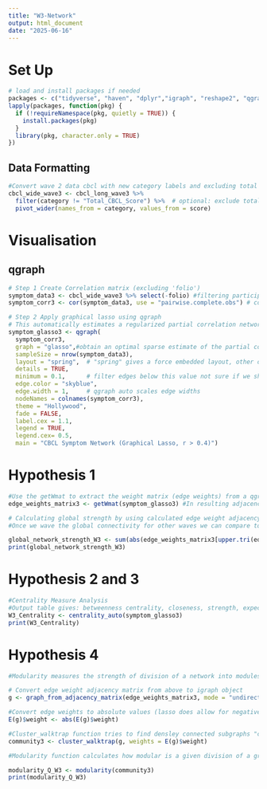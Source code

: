 ```yaml
---
title: "W3-Network"
output: html_document
date: "2025-06-16"
---
```


# Set Up
```r
# load and install packages if needed
packages <- c("tidyverse", "haven", "dplyr","igraph", "reshape2", "qgraph")
lapply(packages, function(pkg) {
  if (!requireNamespace(pkg, quietly = TRUE)) {
    install.packages(pkg)
  }
  library(pkg, character.only = TRUE)
})
```
## Data Formatting
```r
#Convert wave 2 data cbcl with new category labels and excluding total score to wide format 
cbcl_wide_wave3 <- cbcl_long_wave3 %>%
  filter(category != "Total_CBCL_Score") %>%  # optional: exclude total
  pivot_wider(names_from = category, values_from = score)
```

# Visualisation

## qgraph
```r
# Step 1 Create Correlation matrix (excluding 'folio')
symptom_data3 <- cbcl_wide_wave3 %>% select(-folio) #filtering participant ID 
symptom_corr3 <- cor(symptom_data3, use = "pairwise.complete.obs") # cor function computes the correlation between columns x and y,  "pairwise.complete.obscomputes each pairwise correlation using only the rows (observations) that have non-missing values for that pair of variables

# Step 2 Apply graphical lasso using qgraph
# This automatically estimates a regularized partial correlation network
symptom_glasso3 <- qgraph(
  symptom_corr3,
  graph = "glasso",#obtain an optimal sparse estimate of the partial correlation matrix using the glasso package (Friedman, Hastie and Tibshirani, 2011)
  sampleSize = nrow(symptom_data3),
  layout = "spring",  # "spring" gives a force embedded layout, other options are "circle" or "groups", in fritz paper she used "layout"
  details = TRUE,
  minimum = 0.1,      # filter edges below this value not sure if we should filter for a maximum too 
  edge.color = "skyblue",
  edge.width = 1,     # qgraph auto scales edge widths
  nodeNames = colnames(symptom_corr3),
  theme = "Hollywood",
  fade = FALSE,
  label.cex = 1.1,
  legend = TRUE,
  legend.cex= 0.5,
  main = "CBCL Symptom Network (Graphical Lasso, r > 0.4)")
```
# Hypothesis 1
```r
#Use the getWmat to extract the weight matrix (edge weights) from a qgraph object 
edge_weights_matrix3 <- getWmat(symptom_glasso3) #In resulting adjacency matrix each cell represents the edge weight correlation between variables can be positive (direct relationship ) or negative (inverse relationship) or 0 (no edge)

# Calculating global strength by using calculated edge weight adjacency matrix from above, excludes diagnoal (repeated relationships), extracts only unique edge weights, takes their absolute value and adds them all up thus global network  strength = sum of absolute edge weights
#Once we wave the global connectivity for other waves we can compare to see if other waves have greater or decreased symptomp connectivity 

global_network_strength_W3 <- sum(abs(edge_weights_matrix3[upper.tri(edge_weights_matrix3)]))
print(global_network_strength_W3)
```

# Hypothesis 2 and 3
```r
#Centrality Measure Analysis 
#Output table gives: betweenness centrality, closeness, strength, expected influence, shortest path length 
W3_Centrality <- centrality_auto(symptom_glasso3)
print(W3_Centrality)
```

# Hypothesis 4
```r
#Modularity measures the strength of division of a network into modules (i.e., communities or clusters). A higher Q (typically 0.3–0.7) indicates a clearer, well-separated modular structure.

# Convert edge weight adjacency matrix from above to igraph object
g <- graph_from_adjacency_matrix(edge_weights_matrix3, mode = "undirected", weighted = TRUE, diag = FALSE)

#Convert edge weights to absolute values (lasso does allow for negative weight values)
E(g)$weight <- abs(E(g)$weight)

#Cluster_walktrap function tries to find densley connected subgraphs "communities" in a graph via random walks. The idea is that short random walks tend to stay in the same community 
community3 <- cluster_walktrap(g, weights = E(g)$weight)

#Modularity function calculates how modular is a given division of a graph into subgraphs, from (McElroy et al) Q index >0.3 suggesting nodes are arranged in non-random communities 

modularity_Q_W3 <- modularity(community3)
print(modularity_Q_W3)
```